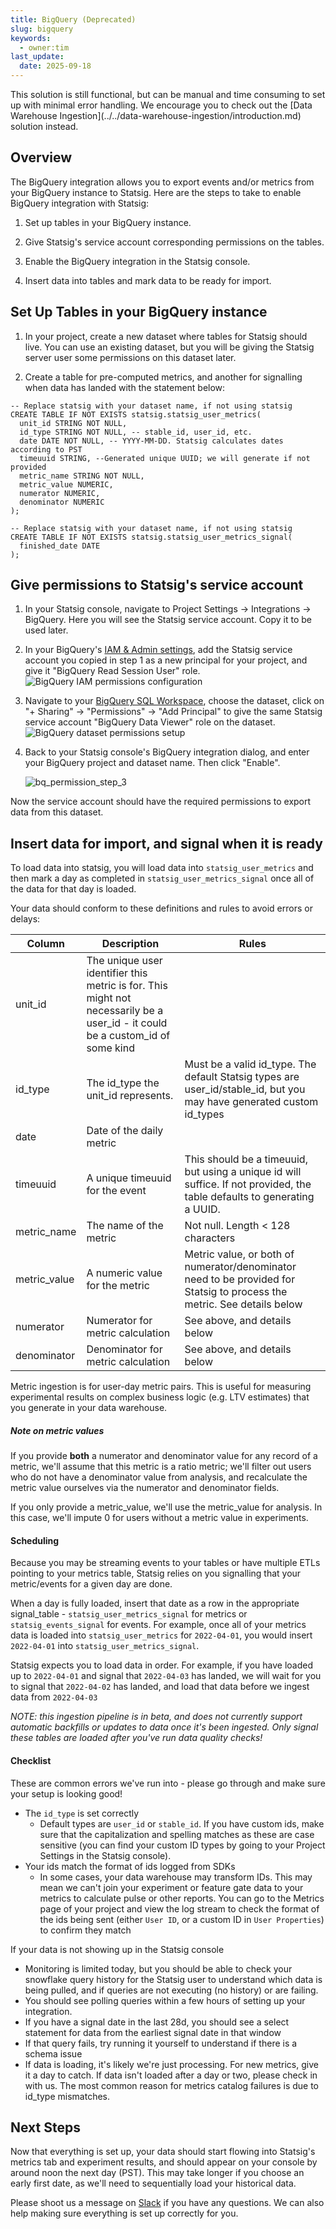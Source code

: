 ```yaml
---
title: BigQuery (Deprecated)
slug: bigquery
keywords:
  - owner:tim
last_update:
  date: 2025-09-18
---
```


<Note>
This solution is still functional, but can be manual and time consuming to set up with minimal error handling. We encourage you to check out the [Data Warehouse Ingestion](../../data-warehouse-ingestion/introduction.md) solution instead.
</Info>

## Overview

The BigQuery integration allows you to export events and/or metrics from your BigQuery instance to Statsig.
Here are the steps to take to enable BigQuery integration with Statsig:

1. Set up tables in your BigQuery instance.

2. Give Statsig's service account corresponding permissions on the tables.

3. Enable the BigQuery integration in the Statsig console.

4. Insert data into tables and mark data to be ready for import.

## Set Up Tables in your BigQuery instance

1. In your project, create a new dataset where tables for Statsig should live. You can
   use an existing dataset, but you will be giving the Statsig server user some permissions on
   this dataset later.

2. Create a table for pre-computed metrics, and another for signalling when data
   has landed with the statement below:

```
-- Replace statsig with your dataset name, if not using statsig
CREATE TABLE IF NOT EXISTS statsig.statsig_user_metrics(
  unit_id STRING NOT NULL,
  id_type STRING NOT NULL, -- stable_id, user_id, etc.
  date DATE NOT NULL, -- YYYY-MM-DD. Statsig calculates dates according to PST
  timeuuid STRING, --Generated unique UUID; we will generate if not provided
  metric_name STRING NOT NULL,
  metric_value NUMERIC,
  numerator NUMERIC,
  denominator NUMERIC
);

-- Replace statsig with your dataset name, if not using statsig
CREATE TABLE IF NOT EXISTS statsig.statsig_user_metrics_signal(
  finished_date DATE
);
```

## Give permissions to Statsig's service account

1. In your Statsig console, navigate to Project Settings -> Integrations -> BigQuery. Here you will see the Statsig service account. Copy it to be used later.

2. In your BigQuery's [IAM & Admin settings](https://console.cloud.google.com/iam-admin/), add the Statsig service account you copied in step 1 as a new principal for your project, and give it "BigQuery Read Session User" role.
   ![BigQuery IAM permissions configuration](https://user-images.githubusercontent.com/77478330/175113594-7b121b7e-60fd-4c03-b82e-ffe397c9efa7.png)

3. Navigate to your [BigQuery SQL Workspace](https://console.cloud.google.com/bigquery), choose the dataset, click on "+ Sharing" -> "Permissions" -> "Add Principal" to give the same Statsig service account "BigQuery Data Viewer" role on the dataset.
   ![BigQuery dataset permissions setup](https://user-images.githubusercontent.com/77478330/175113611-90e618ad-f6e8-4005-933e-2a5660a14466.png)

4. Back to your Statsig console's BigQuery integration dialog, and enter your BigQuery project and dataset name. Then click "Enable".

   ![bq_permission_step_3](https://user-images.githubusercontent.com/77478330/175113629-35c9be3c-591b-46f3-b9bd-e04cc9ff4b50.png)

Now the service account should have the required permissions to export data from this dataset.

## Insert data for import, and signal when it is ready

To load data into statsig, you will load data into `statsig_user_metrics` and then mark a day as completed in `statsig_user_metrics_signal` once all of the data for that day is loaded.

Your data should conform to these definitions and rules to avoid errors or delays:

| Column       | Description                                                                                                                   | Rules                                                                                                                    |
| ------------ | ----------------------------------------------------------------------------------------------------------------------------- | ------------------------------------------------------------------------------------------------------------------------ |
| unit_id      | The unique user identifier this metric is for. This might not necessarily be a user_id - it could be a custom_id of some kind |                                                                                                                          |
| id_type      | The id_type the unit_id represents.                                                                                           | Must be a valid id_type. The default Statsig types are user_id/stable_id, but you may have generated custom id_types     |
| date         | Date of the daily metric                                                                                                      |                                                                                                                          |
| timeuuid     | A unique timeuuid for the event                                                                                               | This should be a timeuuid, but using a unique id will suffice. If not provided, the table defaults to generating a UUID. |
| metric_name  | The name of the metric                                                                                                        | Not null. Length < 128 characters                                                                                        |
| metric_value | A numeric value for the metric                                                                                                | Metric value, or both of numerator/denominator need to be provided for Statsig to process the metric. See details below  |
| numerator    | Numerator for metric calculation                                                                                              | See above, and details below                                                                                             |
| denominator  | Denominator for metric calculation                                                                                            | See above, and details below                                                                                             |

Metric ingestion is for user-day metric pairs. This is useful for measuring experimental results on complex business logic (e.g. LTV estimates) that you generate in your data warehouse.

##### Note on metric values

If you provide **both** a numerator and denominator value for any record of a metric, we'll assume that this metric is a ratio metric; we'll filter out users who do not have a denominator value from analysis, and recalculate the metric value ourselves via the numerator and denominator fields.

If you only provide a metric_value, we'll use the metric_value for analysis. In this case, we'll impute 0 for users without a metric value in experiments.

#### Scheduling

Because you may be streaming events to your tables or have multiple ETLs pointing to your metrics table, Statsig relies on you
signalling that your metric/events for a given day are done.

When a day is fully loaded, insert that date as a row in the appropriate signal_table - `statsig_user_metrics_signal` for metrics
or `statsig_events_signal` for events. For example, once all of your metrics data is loaded into `statsig_user_metrics` for `2022-04-01`, you would insert `2022-04-01` into `statsig_user_metrics_signal`.

Statsig expects you to load data in order. For example, if you have loaded up to `2022-04-01` and signal that `2022-04-03` has landed,
we will wait for you to signal that `2022-04-02` has landed, and load that data before we ingest data from `2022-04-03`

_NOTE: this ingestion pipeline is in beta, and does not currently support automatic backfills or updates to data once it's been ingested. Only signal these tables
are loaded after you've run data quality checks!_

#### Checklist

These are common errors we've run into - please go through and make sure your setup is looking good!

- The `id_type` is set correctly
  - Default types are `user_id` or `stable_id`. If you have custom ids, make sure that the capitalization and spelling matches as these are case sensitive (you can find your custom ID types by going to your Project Settings in the Statsig console).
- Your ids match the format of ids logged from SDKs
  - In some cases, your data warehouse may transform IDs. This may mean we can't join your experiment or feature gate data to your metrics to calculate pulse or other reports. You can go to the Metrics page of your project and view the log stream to check the format of the ids being sent (either `User ID`, or a custom ID in `User Properties`) to confirm they match

If your data is not showing up in the Statsig console

- Monitoring is limited today, but you should be able to check your snowflake query history for the Statsig user to understand which data is being pulled, and if queries are not executing (no history) or are failing.
- You should see polling queries within a few hours of setting up your integration.
- If you have a signal date in the last 28d, you should see a select statement for data from the earliest signal date in that window
- If that query fails, try running it yourself to understand if there is a schema issue
- If data is loading, it's likely we're just processing. For new metrics, give it a day to catch. If data isn't loaded after a day or two, please check in with us. The most common reason for metrics catalog failures is due to id_type mismatches.

## Next Steps

Now that everything is set up, your data should start flowing into Statsig's metrics tab and experiment results, and should appear on your console by around noon the next day (PST). This may take longer if you choose an early first date, as we'll need to sequentially load your historical data.

Please shoot us a message on [Slack](https://www.statsig.com/slack) if you have any questions. We can also help making sure everything is set up correctly for you.
